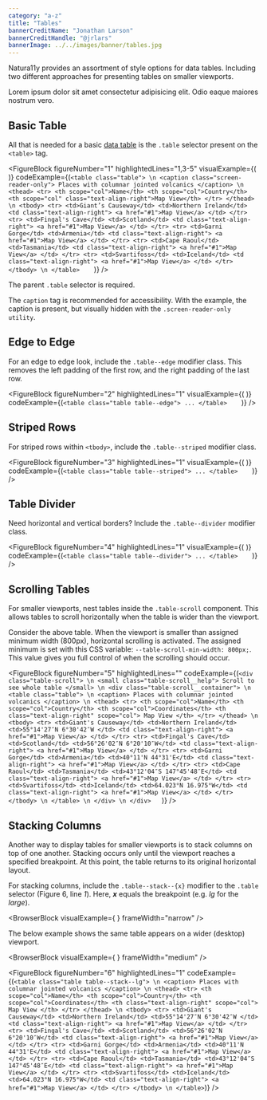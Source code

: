 ```yaml
---
category: "a-z"
title: "Tables"
bannerCreditName: "Jonathan Larson"
bannerCreditHandle: "@jrlars" 
bannerImage: ../../images/banner/tables.jpg
---
```



<TextBlock>

Natura11y provides an assortment of style options for data tables. Including two different approaches for presenting tables on smaller viewports.

</TextBlock>

<AccessibilitySpotlight>

Lorem ipsum dolor sit amet consectetur adipisicing elit. Odio eaque maiores nostrum vero.

</AccessibilitySpotlight>

<Divider id="basicTable" />

<TextBlock>

## Basic Table

All that is needed for a basic <a href="https://developer.mozilla.org/en-US/docs/Web/HTML/Element/table" target="_blank">data table</a> is the <code>.table</code> selector present on the <code>&lt;table&gt;</code> tag.

</TextBlock>

<FigureBlock
    figureNumber="1"
    highlightedLines="1,3-5"
    visualExample={(
        <Basic />
    )}
    codeExample={(`
        <table class="table"> \n
            <caption class="screen-reader-only">
                Places with columnar jointed volcanics
            </caption> \n
            <thead>
                <tr>
                    <th scope="col">Name</th>
                    <th scope="col">Country</th>
                    <th scope="col" class="text-align-right">Map View</th>
                </tr>
            </thead> \n
            <tbody>
                <tr>
                    <td>Giant’s Causeway</td>
                    <td>Northern Ireland</td>
                    <td class="text-align-right">
                        <a href="#1">Map View</a>
                    </td>
                </tr>
                <tr>
                    <td>Fingal's Cave</td>
                    <td>Scotland</td>
                    <td class="text-align-right">
                        <a href="#1">Map View</a>
                    </td>
                </tr>
                <tr>
                    <td>Garni Gorge</td>
                    <td>Armenia</td>
                    <td class="text-align-right">
                        <a href="#1">Map View</a>
                    </td>
                </tr>
                <tr>
                    <td>Cape Raoul</td>
                    <td>Tasmania</td>
                    <td class="text-align-right">
                        <a href="#1">Map View</a>
                    </td>
                </tr>
                <tr>
                    <td>Svartifoss</td>
                    <td>Iceland</td>
                    <td class="text-align-right">
                        <a href="#1">Map View</a>
                    </td>
                </tr>
            </tbody> \n
        </table>    
    `)}
/>

<TableLineDescBlock targetFigure="1">

<TableLineDescRow lines="1">

The parent `.table` selector is required.

</TableLineDescRow>

<TableLineDescRow lines="3-5">

The `caption` tag is recommended for accessibility. With the example, the caption is present, but visually hidden with the `.screen-reader-only utility`.

</TableLineDescRow>

</TableLineDescBlock>

<Divider id="edgeToEdge" />

<TextBlock>

## Edge to Edge

For an edge to edge look, include the `.table--edge` modifier class. This removes the left padding of the first row, and the right padding of the last row.

</TextBlock>

<FigureBlock
    figureNumber="2"
    highlightedLines="1"
    visualExample={(
        <Basic tableClasses="table--edge" />
    )}
    codeExample={(`
        <table class="table table--edge">
            ...
        </table>    
    `)}
/>

<Divider id="edgeToEdge" />

<TextBlock>

## Striped Rows

For striped rows within `<tbody>`, include the `.table--striped` modifier class.

</TextBlock>

<FigureBlock
    figureNumber="3"
    highlightedLines="1"
    visualExample={(
        <Basic tableClasses="table--striped" />
    )}
    codeExample={(`
        <table class="table table--striped">
            ...
        </table>    
    `)}
/>

<Divider id="tableDivider" />

<TextBlock>

## Table Divider

Need horizontal and vertical borders? Include the `.table--divider` modifier class.

</TextBlock>

<FigureBlock
    figureNumber="4"
    highlightedLines="1"
    visualExample={(
        <Basic tableClasses="table--divider box-shadow-1" />
    )}
    codeExample={(`
        <table class="table table--divider">
            ...
        </table>    
    `)}
/>

<Divider id="scrollingTables" />

<TextBlock>

## Scrolling Tables

For smaller viewports, nest tables inside the `.table-scroll` component. This allows tables to scroll horizontally when the table is wider than the viewport.

</TextBlock>

<Scroll />

<TextBlock>

Consider the above table. When the viewport is smaller than assigned minimum width (800px), horizontal scrolling is activated. The assigned minimum is set with this CSS variable: `--table-scroll-min-width: 800px;`. This value gives you full control of when the scrolling should occur.

</TextBlock>

<FigureBlock
    figureNumber="5"
    highlightedLines=""
    codeExample={(`
        <div class="table-scroll"> \n
            <small class="table-scroll__help">
                Scroll to see whole table
            </small> \n
            <div class="table-scroll__container"> \n
                <table class="table"> \n
                    <caption>
                        Places with columnar jointed volcanics
                    </caption> \n
                    <thead>
                        <tr>
                            <th scope="col">Name</th>
                            <th scope="col">Country</th>
                            <th scope="col">Coordinates</th>
                            <th class="text-align-right" scope="col">
                                Map View
                            </th>
                        </tr>
                    </thead> \n
                    <tbody>
                        <tr>
                            <td>Giant's Causeway</td>
                            <td>Northern Ireland</td>
                            <td>55°14'27″N 6°30'42″W
                            </td>
                            <td class="text-align-right">
                                <a href="#1">Map View</a>
                            </td>
                        </tr>
                        <tr>
                            <td>Fingal's Cave</td>
                            <td>Scotland</td>
                            <td>56°26'02″N 6°20'10″W</td>
                            <td class="text-align-right">
                                <a href="#1">Map View</a>
                            </td>
                        </tr>
                        <tr>
                            <td>Garni Gorge</td>
                            <td>Armenia</td>
                            <td>40°11'N 44°31'E</td>
                            <td class="text-align-right">
                                <a href="#1">Map View</a>
                            </td>
                        </tr>
                        <tr>
                            <td>Cape Raoul</td>
                            <td>Tasmania</td>
                            <td>43°12'04″S 147°45'48″E</td>
                            <td class="text-align-right">
                                <a href="#1">Map View</a>
                            </td>
                        </tr>
                        <tr>
                            <td>Svartifoss</td>
                            <td>Iceland</td>
                            <td>64.023°N 16.975°W</td>
                            <td class="text-align-right">
                                <a href="#1">Map View</a>
                            </td>
                        </tr>
                    </tbody> \n
                </table> \n
            </div> \n
        </div>   
    `)}
/>

<Divider id="stackingColumns" />

<TextBlock>

## Stacking Columns

Another way to display tables for smaller viewports is to stack columns on top of one another. Stacking occurs only until the viewport reaches a specified breakpoint. At this point, the table returns to its original horizontal layout.

For stacking columns, include the `.table--stack--{x}` modifier to the `.table` selector (Figure 6, line *1*). Here, ***x*** equals the breakpoint (e.g. *lg* for the *large*).

</TextBlock>

<BrowserBlock
    visualExample={
        <Stack />
    }
    frameWidth="narrow"
/>

<TextBlock>

The below example shows the same table appears on a wider (desktop) viewport.

</TextBlock>

<BrowserBlock
    visualExample={
        <Stack tableClass={null} />
    }
    frameWidth="medium"
/>

<FigureBlock
    figureNumber="6"
    highlightedLines="1"
    codeExample={(`
        <table class="table table--stack--lg"> \n
            <caption>
                Places with columnar jointed volcanics
            </caption> \n
            <thead>
                <tr>
                    <th scope="col">Name</th>
                    <th scope="col">Country</th>
                    <th scope="col">Coordinates</th>
                    <th class="text-align-right" scope="col">
                        Map View
                    </th>
                </tr>
            </thead> \n
            <tbody>
                <tr>
                    <td>Giant's Causeway</td>
                    <td>Northern Ireland</td>
                    <td>55°14'27″N 6°30'42″W
                    </td>
                    <td class="text-align-right">
                        <a href="#1">Map View</a>
                    </td>
                </tr>
                <tr>
                    <td>Fingal's Cave</td>
                    <td>Scotland</td>
                    <td>56°26'02″N 6°20'10″W</td>
                    <td class="text-align-right">
                        <a href="#1">Map View</a>
                    </td>
                </tr>
                <tr>
                    <td>Garni Gorge</td>
                    <td>Armenia</td>
                    <td>40°11'N 44°31'E</td>
                    <td class="text-align-right">
                        <a href="#1">Map View</a>
                    </td>
                </tr>
                <tr>
                    <td>Cape Raoul</td>
                    <td>Tasmania</td>
                    <td>43°12'04″S 147°45'48″E</td>
                    <td class="text-align-right">
                        <a href="#1">Map View</a>
                    </td>
                </tr>
                <tr>
                    <td>Svartifoss</td>
                    <td>Iceland</td>
                    <td>64.023°N 16.975°W</td>
                    <td class="text-align-right">
                        <a href="#1">Map View</a>
                    </td>
                </tr>
            </tbody> \n
        </table>
    `)}
/>